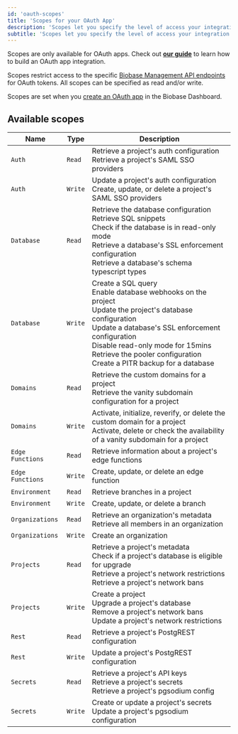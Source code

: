 ```yaml
---
id: 'oauth-scopes'
title: 'Scopes for your OAuth App'
description: 'Scopes let you specify the level of access your integration needs'
subtitle: 'Scopes let you specify the level of access your integration needs'
---
```


<Admonition type="note">

Scopes are only available for OAuth apps. Check out [**our guide**](/docs/guides/platform/oauth-apps/build-a-biobase-integration) to learn how to build an OAuth app integration.

</Admonition>

Scopes restrict access to the specific [Biobase Management API endpoints](/docs/reference/api/introduction) for OAuth tokens. All scopes can be specified as read and/or write.

Scopes are set when you [create an OAuth app](/docs/guides/platform/oauth-apps/build-a-biobase-integration#create-an-oauth-app) in the Biobase Dashboard.

## Available scopes

| Name             | Type    | Description                                                                                                                                                                                                                                                                              |
| ---------------- | ------- | ---------------------------------------------------------------------------------------------------------------------------------------------------------------------------------------------------------------------------------------------------------------------------------------- |
| `Auth`           | `Read`  | Retrieve a project's auth configuration<br/>Retrieve a project's SAML SSO providers                                                                                                                                                                                                      |
| `Auth`           | `Write` | Update a project's auth configuration<br/>Create, update, or delete a project's SAML SSO providers                                                                                                                                                                                       |
| `Database`       | `Read`  | Retrieve the database configuration<br/>Retrieve SQL snippets<br/>Check if the database is in read-only mode<br/>Retrieve a database's SSL enforcement configuration<br/>Retrieve a database's schema typescript types                                                                   |
| `Database`       | `Write` | Create a SQL query<br/>Enable database webhooks on the project<br/>Update the project's database configuration<br/>Update a database's SSL enforcement configuration<br/>Disable read-only mode for 15mins<br/>Retrieve the pooler configuration<br/>Create a PITR backup for a database |
| `Domains`        | `Read`  | Retrieve the custom domains for a project<br/>Retrieve the vanity subdomain configuration for a project                                                                                                                                                                                  |
| `Domains`        | `Write` | Activate, initialize, reverify, or delete the custom domain for a project<br/>Activate, delete or check the availability of a vanity subdomain for a project                                                                                                                             |
| `Edge Functions` | `Read`  | Retrieve information about a project's edge functions                                                                                                                                                                                                                                    |
| `Edge Functions` | `Write` | Create, update, or delete an edge function                                                                                                                                                                                                                                               |
| `Environment`    | `Read`  | Retrieve branches in a project                                                                                                                                                                                                                                                           |
| `Environment`    | `Write` | Create, update, or delete a branch                                                                                                                                                                                                                                                       |
| `Organizations`  | `Read`  | Retrieve an organization's metadata<br/>Retrieve all members in an organization                                                                                                                                                                                                          |
| `Organizations`  | `Write` | Create an organization                                                                                                                                                                                                                                                                   |
| `Projects`       | `Read`  | Retrieve a project's metadata<br/>Check if a project's database is eligible for upgrade<br/>Retrieve a project's network restrictions<br/>Retrieve a project's network bans                                                                                                              |
| `Projects`       | `Write` | Create a project<br/>Upgrade a project's database<br/>Remove a project's network bans<br/>Update a project's network restrictions                                                                                                                                                        |
| `Rest`           | `Read`  | Retrieve a project's PostgREST configuration                                                                                                                                                                                                                                             |
| `Rest`           | `Write` | Update a project's PostgREST configuration                                                                                                                                                                                                                                               |
| `Secrets`        | `Read`  | Retrieve a project's API keys<br/>Retrieve a project's secrets<br/>Retrieve a project's pgsodium config                                                                                                                                                                                  |
| `Secrets`        | `Write` | Create or update a project's secrets<br/>Update a project's pgsodium configuration                                                                                                                                                                                                       |
